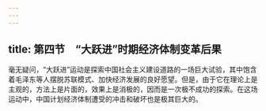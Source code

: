 ```yaml
---
---
---
```

title: 第四节　“大跃进”时期经济体制变革后果
---




毫无疑问，“大跃进”运动是探索中国社会主义建设道路的一场巨大试验，其中饱含着毛泽东等人摆脱苏联模式、加快经济发展的良好愿望。但是，由于它在理论上是主观的，方法上是片面的，效果上是消极的，因而是一次极不成功的探索。在这场运动中，中国计划经济体制遭受的冲击和破坏也是极其巨大的。